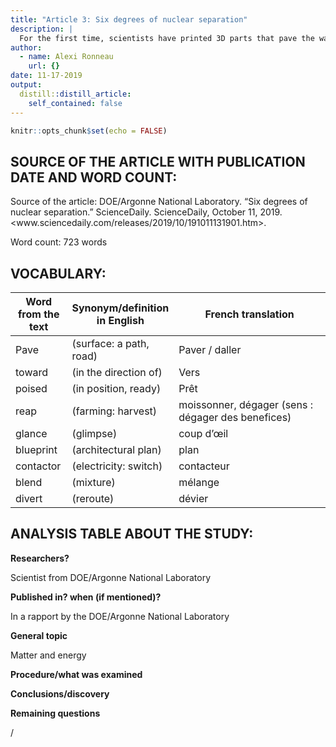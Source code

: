 ```yaml
---
title: "Article 3: Six degrees of nuclear separation"
description: |
  For the first time, scientists have printed 3D parts that pave the way to recycling up to 97 percent of the waste produced by nuclear reactors.
author:
  - name: Alexi Ronneau
    url: {}
date: 11-17-2019
output:
  distill::distill_article:
    self_contained: false
---
```


```r
knitr::opts_chunk$set(echo = FALSE)
```

## SOURCE OF THE ARTICLE WITH PUBLICATION DATE AND WORD COUNT:

Source of the article: 
DOE/Argonne National Laboratory. "Six degrees of nuclear separation." ScienceDaily. ScienceDaily, October 11, 2019. <www.sciencedaily.com/releases/2019/10/191011131901.htm>.


Word count: 723 words

## VOCABULARY: 

| Word from the text | Synonym/definition in English | French translation                                 |
| ------------------ | ----------------------------- | -------------------------------------------------- |
| Pave               | (surface: a path, road)       | Paver / daller                                     |
| toward             | (in the direction of)         | Vers                                               |
| poised             | (in position, ready)          | Prêt                                               |
| reap               | (farming: harvest)            | moissonner, dégager (sens : dégager des benefices) |
| glance             | (glimpse)                     | coup d'œil                                         |
| blueprint          | (architectural plan)          | plan                                               |
| contactor          | (electricity: switch)         | contacteur                                         |
| blend              | (mixture)                     | mélange                                            |
| divert             | (reroute)                     | dévier                                             |

## ANALYSIS TABLE ABOUT THE STUDY:

**Researchers?**

Scientist from DOE/Argonne National Laboratory

**Published in? when (if mentioned)?**

In a rapport by the DOE/Argonne National Laboratory

**General topic**

Matter and energy

**Procedure/what was examined**



**Conclusions/discovery**



**Remaining questions**

/

